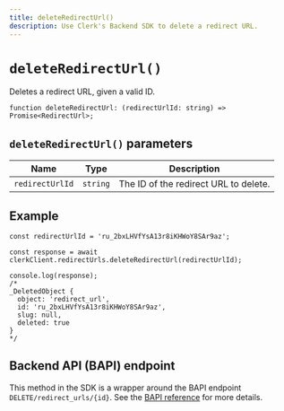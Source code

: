 ```yaml
---
title: deleteRedirectUrl()
description: Use Clerk's Backend SDK to delete a redirect URL.
---
```


# `deleteRedirectUrl()`

Deletes a redirect URL, given a valid ID.

```tsx
function deleteRedirectUrl: (redirectUrlId: string) => Promise<RedirectUrl>;
```

## `deleteRedirectUrl()` parameters

| Name | Type | Description |
| --- | --- | --- |
| `redirectUrlId` | `string` | The ID of the redirect URL to delete. |

## Example

```tsx
const redirectUrlId = 'ru_2bxLHVfYsA13r8iKHWoY8SAr9az';

const response = await clerkClient.redirectUrls.deleteRedirectUrl(redirectUrlId);

console.log(response);
/*
_DeletedObject {
  object: 'redirect_url',
  id: 'ru_2bxLHVfYsA13r8iKHWoY8SAr9az',
  slug: null,
  deleted: true
}
*/
```

## Backend API (BAPI) endpoint

This method in the SDK is a wrapper around the BAPI endpoint `DELETE/redirect_urls/{id}`. See the [BAPI reference](https://clerk.com/docs/reference/backend-api/tag/Redirect-URLs#operation/DeleteRedirectURL) for more details.
